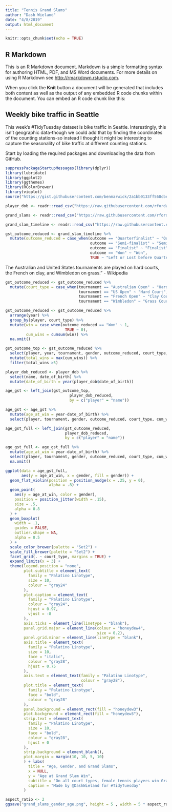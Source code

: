 ```yaml
---
title: "Tennis Grand Slams"
author: "Dash Wieland"
date: "4/8/2019"
output: html_document
---
```


```r
knitr::opts_chunk$set(echo = TRUE)
```

## R Markdown

This is an R Markdown document. Markdown is a simple formatting syntax for authoring HTML, PDF, and MS Word documents. For more details on using R Markdown see <http://rmarkdown.rstudio.com>.

When you click the **Knit** button a document will be generated that includes both content as well as the output of any embedded R code chunks within the document. You can embed an R code chunk like this:

## Weekly bike traffic in Seattle
This week's #TidyTuesday dataset is bike traffic in Seattle. Interestingly, 
this isn't geographic data-though we could add that by finding the coordinates
of the counting stations-so instead I thought it might be interesting to
capture the seasonality of bike traffic at different counting stations. 

Start by loading the required packages and downloading the data from GitHub. 

```r
suppressPackageStartupMessages(library(dplyr))
library(lubridate)
library(ggplot2)
library(ggthemes)
library(RColorBrewer)
library(vioplot)
source("https://gist.githubusercontent.com/benmarwick/2a1bb0133ff568cbe28d/raw/fb53bd97121f7f9ce947837ef1a4c65a73bffb3f/geom_flat_violin.R")
```

```r
player_dob <- readr::read_csv("https://raw.githubusercontent.com/rfordatascience/tidytuesday/master/data/2019/2019-04-09/player_dob.csv")

grand_slams <- readr::read_csv("https://raw.githubusercontent.com/rfordatascience/tidytuesday/master/data/2019/2019-04-09/grand_slams.csv")

grand_slam_timeline <- readr::read_csv("https://raw.githubusercontent.com/rfordatascience/tidytuesday/master/data/2019/2019-04-09/grand_slam_timeline.csv")
```


```r
gst_outcome_reduced <- grand_slam_timeline %>% 
  mutate(outcome_reduced = case_when(outcome == "Quarterfinalist" ~ "Quarterfinalist",
                                     outcome == "Semi-finalist" ~ "Semi-finalist",
                                     outcome == "Finalist" ~ "Finalist",
                                     outcome == "Won" ~ "Won", 
                                     TRUE ~ "Left or Lost before Quarterfinals"))
```

The Australian and United States tournaments are played on hard courts, the French on clay, and Wimbledon on grass." - Wikipedia
```r
gst_outcome_reduced <- gst_outcome_reduced %>%
  mutate(court_type = case_when(tournament == "Australian Open" ~ "Hard Court",
                                tournament == "US Open" ~ "Hard Court",
                                tournament == "French Open" ~ "Clay Court",
                                tournament == "Wimbledon" ~ "Grass Court"))
```


```r
gst_outcome_reduced <- gst_outcome_reduced %>%
  arrange(year) %>%
  group_by(player, court_type) %>%
  mutate(win = case_when(outcome_reduced == "Won" ~ 1,
                          TRUE ~ 0),
         cum_wins = cumsum(win)) %>%
  na.omit()
```

```r
gst_outcome_top <- gst_outcome_reduced %>%
  select(player, year, tournament, gender, outcome_reduced, court_type, cum_wins) %>%
  mutate(total_wins = max(cum_wins)) %>%
  filter(total_wins >5) 
```

```r
player_dob_reduced <- player_dob %>%
  select(name, date_of_birth) %>%
  mutate(date_of_birth = year(player_dob$date_of_birth))
```

```r
age_gst <- left_join(gst_outcome_top,
                            player_dob_reduced,
                            by = c("player" = "name"))
```

```r
age_gst <- age_gst %>%
  mutate(age_at_win = year-date_of_birth) %>%
  select(player, tournament, gender, outcome_reduced, court_type, cum_wins, age_at_win)
```

```r
age_gst_full <- left_join(gst_outcome_reduced,
                          player_dob_reduced, 
                          by = c("player" = "name"))
```

```r
age_gst_full <- age_gst_full %>%
  mutate(age_at_win = year-date_of_birth) %>%
  select(player, tournament, gender, outcome_reduced, court_type, cum_wins, age_at_win) %>%
  na.omit()
```


```r
ggplot(data = age_gst_full,
       aes(y = age_at_win, x = gender, fill = gender)) +
  geom_flat_violin(position = position_nudge(x = .25, y = 0),
                   alpha = .8) +
  geom_point(
    aes(y = age_at_win, color = gender),
    position = position_jitter(width = .15),
    size = .5,
    alpha = 0.8
  ) +
  geom_boxplot(
    width = .1,
    guides = FALSE,
    outlier.shape = NA,
    alpha = 0.5
  ) + 
  scale_color_brewer(palette = "Set2") +
  scale_fill_brewer(palette = "Set2") +
  facet_grid(. ~ court_type, margins = TRUE) +
  expand_limits(x = 3) +
  theme(legend.position = "none",
        plot.subtitle = element_text(
          family = "Palatino Linotype",
          size = 10,
          colour = "gray24"
        ),
        plot.caption = element_text(
          family = "Palatino Linotype",
          colour = "gray24",
          hjust = 0.97, 
          vjust = -8
        ),
        axis.ticks = element_line(linetype = "blank"),
        panel.grid.major = element_line(colour = "honeydew4",
                                        size = 0.2),
        panel.grid.minor = element_line(linetype = "blank"),
        axis.title = element_text(
          family = "Palatino Linotype",
          size = 10,
          face = "italic",
          colour = "gray28",
          hjust = 0.75
        ),
        axis.text = element_text(family = "Palatino Linotype",
                                 colour = "gray28"),
        plot.title = element_text(
          family = "Palatino Linotype",
          face = "bold",
          colour = "gray28"
        ),
        panel.background = element_rect(fill = "honeydew3"),
        plot.background = element_rect(fill = "honeydew3"),
        strip.text = element_text(
          family = "Palatino Linotype",
          size = 10,
          face = "bold",
          colour = "gray28",
          hjust = 0
        ),
        strip.background = element_blank(),
        plot.margin = margin(10, 10, 5, 10)
        ) + labs(
          title = "Age, Gender, and Grand Slams",
          x = NULL,
          y = "Age at Grand Slam Win",
          subtitle = "On all court types, female tennis players win Grand Slams slightly younger \non average than males, but also win more Grand Slams at older ages.",
          caption = "Made by @DashWieland for #TidyTuesday"
        )
```

```r
aspect_ratio <- 2
ggsave("grand_slams_gender_age.png", height = 5 , width = 5 * aspect_ratio)
```





